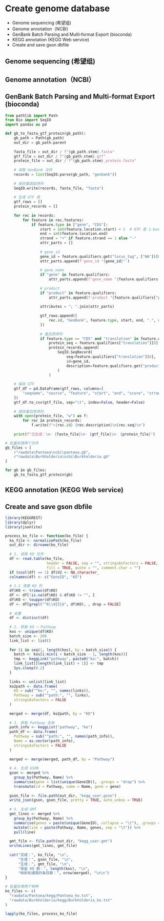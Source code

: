 # Create genome database

* Genome sequencing (希望组)
* Genome annotation（NCBI）
* GenBank Batch Parsing and Multi‑format Export (bioconda)
* KEGG annotation (KEGG Web service)
* Create and save gson dbfile

## Genome sequencing (希望组)

## Genome annotation（NCBI）

## GenBank Batch Parsing and Multi‑format Export (bioconda)

```python
from pathlib import Path
from Bio import SeqIO
import pandas as pd

def gb_to_fasta_gtf_protein(gb_path):
    gb_path = Path(gb_path)
    out_dir = gb_path.parent
    
    fasta_file = out_dir / f"{gb_path.stem}.fasta"
    gtf_file = out_dir / f"{gb_path.stem}.gtf"
    protein_file = out_dir / f"{gb_path.stem}_protein.fasta"
    
    # 读取 GenBank 文件
    records = list(SeqIO.parse(gb_path, "genbank"))
    
    # 保存基因组序列
    SeqIO.write(records, fasta_file, "fasta")
    
    # 生成 GTF 表
    gtf_rows = []
    protein_records = []
    
    for rec in records:
        for feature in rec.features:
            if feature.type in ["gene", "CDS"]:
                start = int(feature.location.start) + 1  # GTF 是 1-based
                end = int(feature.location.end)
                strand = "+" if feature.strand == 1 else "-"
                attr_parts = []
                
                # gene_id
                gene_id = feature.qualifiers.get("locus_tag", ["NA"])[0]
                attr_parts.append(f'gene_id "{gene_id}"')
                
                # gene_name
                if "gene" in feature.qualifiers:
                    attr_parts.append(f'gene_name "{feature.qualifiers["gene"][0]}"')
                
                # product
                if "product" in feature.qualifiers:
                    attr_parts.append(f'product "{feature.qualifiers["product"][0]}"')
                
                attributes = "; ".join(attr_parts)
                
                gtf_rows.append([
                    rec.id, "GenBank", feature.type, start, end, ".", strand, ".", attributes
                ])
                
                # 蛋白质序列
                if feature.type == "CDS" and "translation" in feature.qualifiers:
                    protein_seq = feature.qualifiers["translation"][0]
                    protein_records.append(
                        SeqIO.SeqRecord(
                            seq=feature.qualifiers["translation"][0],
                            id=gene_id,
                            description=feature.qualifiers.get("product", [""])[0]
                        )
                    )
    
    # 保存 GTF
    gtf_df = pd.DataFrame(gtf_rows, columns=[
        "seqname", "source", "feature", "start", "end", "score", "strand", "frame", "attribute"
    ])
    gtf_df.to_csv(gtf_file, sep="\t", index=False, header=False)
    
    # 保存蛋白质序列
    with open(protein_file, "w") as f:
        for rec in protein_records:
            f.write(f">{rec.id} {rec.description}\n{rec.seq}\n")
    
    print(f"已生成：\n- {fasta_file}\n- {gtf_file}\n- {protein_file}")

# 批量处理两个文件
gb_files = [
    r"rawdata\Pantoea\ncbi\pantoea.gb",
    r"rawdata\Burkholderia\ncbi\Burkholderia.gb"
]

for gb in gb_files:
    gb_to_fasta_gtf_protein(gb)

```

## KEGG annotation (KEGG Web service)

## Create and save gson dbfile
```r
library(KEGGREST)
library(dplyr)
library(jsonlite)

process_ko_file <- function(ko_file) {
  ko_file <- normalizePath(ko_file)
  out_dir <- dirname(ko_file)
  
  # 1. 读取 KO 文件
  df <- read.table(ko_file,
                   header = FALSE, sep = "", stringsAsFactors = FALSE,
                   fill = TRUE, quote = "", comment.char = "")
  if (ncol(df) == 1) df$V2 <- NA_character_
  colnames(df) <- c("GeneID", "KO")
  
  # 1.1 清理 KO 列
  df$KO <- trimws(df$KO)
  df <- df[!is.na(df$KO) & df$KO != "", ]
  df$KO <- toupper(df$KO)
  df <- df[grepl("^K\\d{5}$", df$KO), , drop = FALSE]
  
  # 去重
  df <- distinct(df)
  
  # 2. 获取 KO → Pathway
  kos <- unique(df$KO)
  batch_size <- 200
  link_list <- list()
  
  for (i in seq(1, length(kos), by = batch_size)) {
    batch <- kos[i:min(i + batch_size - 1, length(kos))]
    tmp <- keggLink("pathway", paste0("ko:", batch))
    link_list[[length(link_list) + 1]] <- tmp
    Sys.sleep(0.2)
  }
  
  links <- unlist(link_list)
  ko2path <- data.frame(
    KO = sub("^ko:", "", names(links)),
    Pathway = sub("^path:", "", links),
    stringsAsFactors = FALSE
  )
  
  merged <- merge(df, ko2path, by = "KO")
  
  # 3. 获取 Pathway 名称
  path_info <- keggList("pathway", "ko")
  path_df <- data.frame(
    Pathway = sub("^path:", "", names(path_info)),
    Name = as.vector(path_info),
    stringsAsFactors = FALSE
  )
  
  merged <- merge(merged, path_df, by = "Pathway")
  
  # 4. 生成 GSON
  gson <- merged %>%
    group_by(Pathway, Name) %>%
    summarise(gene = list(unique(GeneID)), .groups = "drop") %>%
    transmute(id = Pathway, name = Name, gene = gene)
  
  gson_file <- file.path(out_dir, "kegg_user.gson")
  write_json(gson, gson_file, pretty = TRUE, auto_unbox = TRUE)
  
  # 5. 生成 GMT
  gmt_lines <- merged %>%
    group_by(Pathway, Name) %>%
    summarise(genes = paste(unique(GeneID), collapse = "\t"), .groups = "drop") %>%
    mutate(line = paste(Pathway, Name, genes, sep = "\t")) %>%
    pull(line)
  
  gmt_file <- file.path(out_dir, "kegg_user.gmt")
  writeLines(gmt_lines, gmt_file)
  
  cat("完成：", ko_file, "\n",
      "生成：", gson_file, "\n",
      "生成：", gmt_file, "\n",
      "保留 KO 数：", length(kos), "\n",
      "映射到通路的条目数：", nrow(merged), "\n\n")
}

# 批量处理两个物种
ko_files <- c(
  "rawdata/Pantoea/kegg/Pantoea_ko.txt",
  "rawdata/Burkholderia/kegg/Burkholderia_ko.txt"
)

lapply(ko_files, process_ko_file)

```